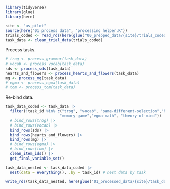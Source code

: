 ```r
library(tidyverse)
library(glue)
library(here)

site <- "us_pilot"
source(here("01_process_data", "processing_helper.R"))
trials_coded <- read_rds(here(glue("00_prepped_data/{site}/trials_coded.rds")))
task_data <- clean_trial_data(trials_coded)
```

Process tasks. 

```r
# trog <- process_grammar(task_data)
# vocab <- process_vocab(task_data)
sds <- process_sds(task_data)
hearts_and_flowers <- process_hearts_and_flowers(task_data)
mg <- process_mg(task_data)
# egma <- process_egma(task_data)
# tom <- process_tom(task_data)
```

Re-bind data.

```r
task_data_coded <- task_data |>
  filter(!task_id %in% c("trog", "vocab", "same-different-selection","hearts-and-flowers",
                        "memory-game","egma-math", "theory-of-mind")) |>
  # bind_rows(trog) |> 
  # bind_rows(vocab) |>
  bind_rows(sds) |>
  bind_rows(hearts_and_flowers) |>
  bind_rows(mg) |>
  # bind_rows(egma) |> 
  # bind_rows(tom) |> 
  clean_item_ids() |>
  get_final_variable_set()

task_data_nested <- task_data_coded |>
  nest(data = everything(), .by = task_id) # nest data by task

write_rds(task_data_nested, here(glue("01_processed_data/{site}/task_data_nested.rds")))
```
